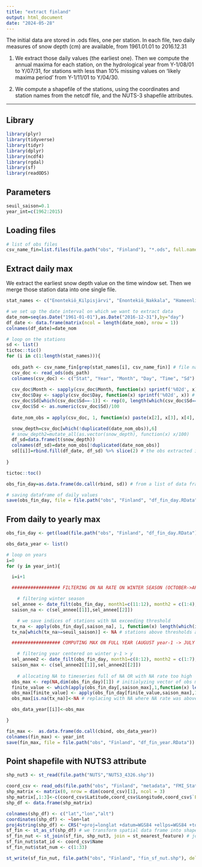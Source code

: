 ```yaml
---
title: "extract finland"
output: html_document
date: "2024-05-28"
---
```

The initial data are stored in .ods files, one per station. In each file, two daily measures of snow depth (cm) are available, from 1961.01.01 to 2016.12.31

(1) We extract those daily values (the earliest one). Then we compute the annual maxima for each station, on the hydrological year from Y-1/08/01 to Y/07/31, for stations with less than 10% missing values on 'likely maxima period' from Y-1/11/01 to Y/04/30.

(2) We compute a shapefile of the stations, using the coordinates and station names from the netcdf file, and the NUTS-3 shapefile attributes.

---

## Library

```r

library(plyr)
library(tidyverse)
library(tidyr)
library(dplyr)
library(ncdf4)
library(rgdal)
library(sf)
library(readODS)

```

## Parameters

```r

seuil_saison=0.1 
year_int=c(1962:2015) 

```

## Loading files

```r

# list of obs files
csv_name_fin=list.files(file.path("obs", "Finland"), "*.ods", full.names = T)

```

## Extract daily max 

We extract the earliest snow depth value on the time window set. Then we merge those station data into one single file. 

```r

stat_names <- c("Enontekiö_Kilpisjärvi", "Enontekiö_Nakkala", "Hameenlinna_Lammi_Pappila", "Helsinki_Isosaari", "Helsinki_Kaisaniemi", "Helsinki_Katajaluoto", "Helsinki_Kumpula", "Helsinki_Malmi_airfield", "Ilomantsi_Potsonvaara", "Inari_Angeli_Lintupuoliselka", "Inari_Ivalo_airport", "Jokioinen_Ilmala", "Kankaanpaa_Niinisalo_airfield", "Kauhava_airfield", "Kemi_Tornio_airport", "Kemijarvi_airport", "Kittila_Pokka", "Kouvola_Utti_Lentoportintie", "Kuhmo_Kalliojoki", "Kuusamo_airport", "Kuusamo_Kiutakongas", "Lappeenranta_Lepola", "Ranua_airfield", "Rovaniemi_Apukka", "Salla_Naruska", "Salla_parish", "Salla_Varriotunturi", "Savonlinna_Punkaharju_Laukansaari", "Siikajoki_Ruukki", "Utsjoki_Kevo", "Vaala_Pelso", "Vesanto_parish", "Vierema_Kaarakkala")

# we set up the date interval on which we want to extract data
date_nom=seq(as.Date("1961-01-01"),as.Date("2016-12-31"),by="day")
df_date <- data.frame(matrix(ncol = length(date_nom), nrow = 1))
colnames(df_date)=date_nom

# loop on the stations
sd <- list()
tictoc::tic()
for (i in c(1:length(stat_names))){ 
  
  ods_path <- csv_name_fin[grep(stat_names[i], csv_name_fin)] # file name to read
  csv_doc <- read_ods(ods_path)
  colnames(csv_doc) <- c("Stat", "Year", "Month", "Day", "Time", "Sd")
  
  csv_doc$Month <- sapply(csv_doc$Month, function(x) sprintf('%02d', x)) # setting correct month format
  csv_doc$Day <- sapply(csv_doc$Day, function(x) sprintf('%02d', x)) # setting correct day format
  csv_doc$Sd[which(csv_doc$Sd==-1)] <- rep(0, length(which(csv_doc$Sd==-1))) # setting '-1' (snow depth cm) to '0'
  csv_doc$Sd <- as.numeric(csv_doc$Sd)/100
  
  date_nom_obs = apply(csv_doc, 1, function(x) paste(x[2], x[3], x[4], sep="-")) # extracting obs dates

  snow_depth=csv_doc[which(!duplicated(date_nom_obs)),6]
  # snow_depth2=mutate_all(as.vector(snow_depth), function(x) x/100)
  df_sd=data.frame(t(snow_depth))
  colnames(df_sd)=date_nom_obs[!duplicated(date_nom_obs)]
  sd[[i]]=rbind.fill(df_date, df_sd) %>% slice(2) # the obs extracted is put into the "big" dataframe spanning the 1961-2015 period
  
}

tictoc::toc()

obs_fin_day=as.data.frame(do.call(rbind, sd)) # from a list of data frames to a single merged one

# saving dataframe of daily values
save(obs_fin_day, file = file.path("obs", "Finland", "df_fin_day.RData"))

```

## From daily to yearly max 


```r

obs_fin_day <- get(load(file.path("obs", "Finland", "df_fin_day.RData")))

obs_data_year <- list()

# loop on years
i=0
for (y in year_int){

  i=i+1

  ################## FILTERING ON NA RATE ON WINTER SEASON (OCTOBER->APRIL) ##################

    # filtering winter season
  sel_annee <- date_filt(obs_fin_day, month1=c(11:12), month2 = c(1:4), annee = y-1)
  saison_na <- c(sel_annee[[1]],sel_annee[[2]])

    # we save indices of stations with NA exceeding threshold
  tx_na <- apply(obs_fin_day[,saison_na], 1, function(x) length(which(is.na(x)))/length(saison_na)) # vector of na rate per station
  tx_na[which(tx_na>=seuil_saison)] <- NA # stations above thresholds are set as NA

  ################## COMPUTING MAX ON FULL YEAR (AUGUST year-1 -> JULY year+1) ##################

    # filtering year centered on winter y-1 > y
  sel_annee2 <- date_filt(obs_fin_day, month1=c(8:12), month2 = c(1:7), annee = y-1)
  saison_max <- c(sel_annee2[[1]],sel_annee2[[2]])
  
    # allocating NA to timeseries full of NA OR with NA rate too high
  obs_max <- rep(NA,dim(obs_fin_day)[1]) # initialyzing vector of obs max
  finite_value <- which(apply(obs_fin_day[,saison_max],1,function(x) length(which(is.na(x)))<length(x))) # indices of series with at least one value
  obs_max[finite_value] <- apply(obs_fin_day[finite_value,saison_max],1,max,na.rm=TRUE) # replacing original NA with max where possible (at least one value)
  obs_max[is.na(tx_na)]<-NA # replacing with NA where NA rate was above 0.1

  obs_data_year[[i]]<-obs_max

}

fin_max <-  as.data.frame(do.call(cbind, obs_data_year))
colnames(fin_max) <- year_int
save(fin_max, file = file.path("obs", "Finland", "df_fin_year.RData"))

```

## Point shapefile with NUTS3 attribute

```r

shp_nut3 <- st_read(file.path("NUTS","NUTS3_4326.shp"))

coord_csv <- read_ods(file.path("obs", "Finland", "metadata", "FMI_Stations_Coordinates.ods"))
shp_matrix <- matrix(0, nrow = dim(coord_csv)[1], ncol = 3) 
shp_matrix[,1:3]<-c(coord_csv$Latitude,coord_csv$Longitude,coord_csv$`Elevation (in meters)`)
shp_df <- data.frame(shp_matrix)

colnames(shp_df) <- c("lat","lon","alt")
coordinates(shp_df) <- ~lon+lat
proj4string(shp_df) <- CRS("+proj=longlat +datum=WGS84 +ellps=WGS84 +towgs84=0,0,0")
sf_fin <- st_as_sf(shp_df) # we transform spatial data frame into shapefile, which is plotting friendly
sf_fin_nut <- st_join(sf_fin, shp_nut3, join = st_nearest_feature) # joining with nut3 id
sf_fin_nut$stat_id <- coord_csv$Name
sf_fin_nut$stat_num <- c(1:33)

st_write(sf_fin_nut, file.path("obs", "Finland", "fin_sf_nut.shp"), delete_layer = TRUE)

```






